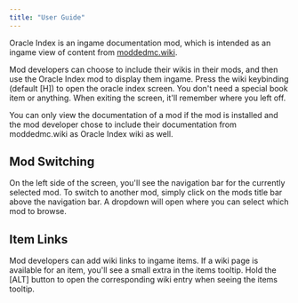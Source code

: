 ```yaml
---
title: "User Guide"
---
```


Oracle Index is an ingame documentation mod, which is intended as an ingame view of content from [moddedmc.wiki](https://moddedmc.wiki/).

Mod developers can choose to include their wikis in their mods, and then use the Oracle Index mod to display them ingame. Press the wiki keybinding (default [H]) to open the oracle index screen.
You don't need a special book item or anything. When exiting the screen, it'll remember where you left off.

You can only view the documentation of a mod if the mod is installed and the mod developer chose to include their documentation from moddedmc.wiki as Oracle Index wiki as well.

## Mod Switching
On the left side of the screen, you'll see the navigation bar for the currently selected mod. To switch to another mod, simply click on the mods title bar above the navigation bar.
A dropdown will open where you can select which mod to browse.

## Item Links
Mod developers can add wiki links to ingame items. If a wiki page is available for an item, you'll see a small extra in the items tooltip.
Hold the [ALT] button to open the corresponding wiki entry when seeing the items tooltip.